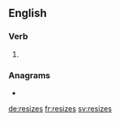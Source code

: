 ==English==

===Verb===
{{head|en|verb form}}

# {{en-third-person singular of|resize}}

===Anagrams===
* {{l|en|seizers}}

[[de:resizes]]
[[fr:resizes]]
[[sv:resizes]]